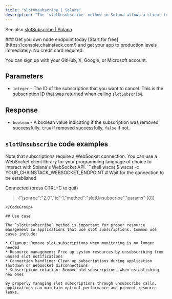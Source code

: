 ---
title: "slotUnsubscribe | Solana"
description: "The `slotUnsubscribe` method in Solana allows a client to unsubscribe from a slot subscription. This method can be used to cancel an existing subscription to slot updates."
---

See also [slotSubscribe | Solana](/api-reference/slotsubscribe-solana).

<Check>
  ### Get you own node endpoint today
  [Start for free](https://console.chainstack.com/) and get your app to production levels immediately. No credit card required.

  You can sign up with your GitHub, X, Google, or Microsoft account.
</Check>

## Parameters

* `integer` - The ID of the subscription that you want to cancel. This is the subscription ID that was returned when calling `slotSubscribe`.

## Response

* `boolean` - A boolean value indicating if the subscription was removed successfully. `true` if removed successfully, `false` if not.

## `slotUnsubscribe` code examples

<Info>
  Note that subscriptions require a WebSocket connection. You can use a WebSocket client library for your programming language of choice to interact with Solana's WebSocket API.
</Info>

<CodeGroup>
  ```shell wscat
  $ wscat -c YOUR_CHAINSTACK_WEBSOCKET_ENDPOINT
  # Wait for the connection to be established

  Connected (press CTRL+C to quit)

  > {"jsonrpc":"2.0","id":1,"method":"slotUnsubscribe","params":[0]}
  ```
</CodeGroup>

## Use case

The `slotUnsubscribe` method is important for proper resource management in applications that use slot subscriptions. Common use cases include:

* Cleanup: Remove slot subscriptions when monitoring is no longer needed
* Resource management: Free up system resources by unsubscribing from unused slot notifications
* Connection handling: Clean up subscriptions during application shutdown or WebSocket disconnections
* Subscription rotation: Remove old subscriptions when establishing new ones

By properly managing slot subscriptions through unsubscribe calls, applications can maintain optimal performance and prevent resource leaks.
